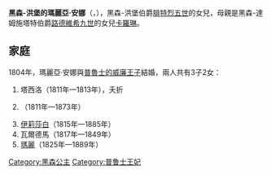 {{Multiple issues|
{{Expand language|1=en|time=2021-01-30T10:58:47+00:00}}
{{Unreferenced|time=2021-01-30T10:58:47+00:00}}
}}
{{Infobox noble
| name        = 黑森-洪堡的瑪麗亞·安娜
| image       = Princess Maria Anna of Hesse-Homburg.jpg
| birth_date  = {{birth_date|1785|10|13|df=yes}}
| birth_place = [[巴特洪堡|巴特洪堡]]
| death_date  = {{death date and age|1846|4|14|1785|10|13|df=yes}}
| death_place = [[柏林|柏林]]
| noble family= [[黑森王朝|黑森王朝]]
| father      = [[腓特烈五世_(黑森-洪堡)|黑森-洪堡伯爵腓特烈五世]]
| mother      = [[黑森-達姆施塔特的卡羅琳|黑森-達姆施塔特的卡羅琳]]
}}
'''黑森-洪堡的瑪麗亞·安娜'''（{{lang-de|Maria Anna von Hessen-Homburg}}，{{bd|1785年|10月13日|1846年|4月14日}}），黑森-洪堡伯爵[[腓特烈五世_(黑森-洪堡)|腓特烈五世]]的女兒，母親是黑森-達姆施塔特伯爵[[路德維希九世|路德維希九世]]的女兒[[黑森-達姆施塔特的卡羅琳|卡羅琳]]。

== 家庭 ==
1804年，瑪麗亞·安娜與[[普魯士的威廉王子_(1783-1851)|普魯士的威廉王子]]結婚，兩人共有3子2女：
# 塔西洛（1811年—1813年），夭折
# {{le|普魯士的阿達爾貝特|Prince Adalbert of Prussia (1811–1873)|阿達爾貝特}}（1811年—1873年）
# [[普魯士的伊莉莎白|伊莉莎白]]（1815年—1885年）
# 瓦爾德馬（1817年—1849年）
# [[瑪麗_(普魯士公主)|瑪麗]]（1825年—1889年）

{{DEFAULTSORT: Maria Anna}}
[[Category:黑森公主|Category:黑森公主]]
[[Category:普鲁士王妃|Category:普鲁士王妃]]